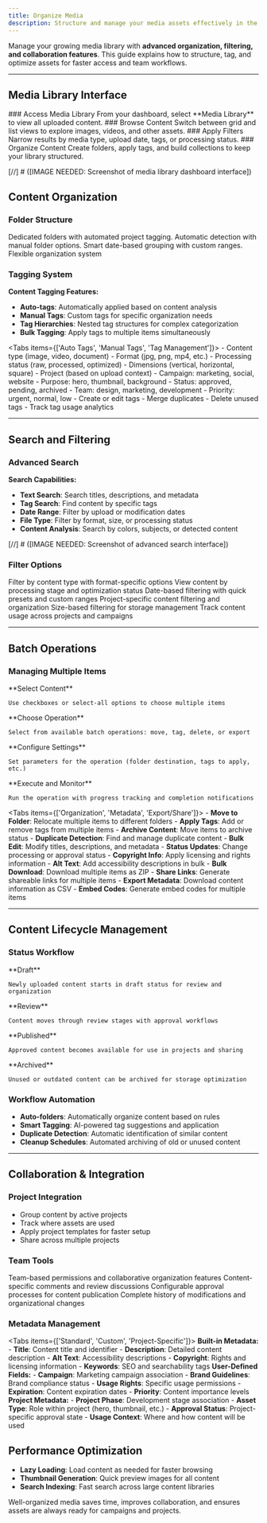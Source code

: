 ```yaml
---
title: Organize Media
description: Structure and manage your media assets effectively in the RIXL Media.
---
```




Manage your growing media library with **advanced organization, filtering, and collaboration features**. This guide explains how to structure, tag, and optimize assets for faster access and team workflows.

---

## Media Library Interface

<Steps>
  <Step>
    ### Access Media Library
    From your dashboard, select **Media Library** to view all uploaded content.
  </Step>
  <Step>
    ### Browse Content
    Switch between grid and list views to explore images, videos, and other assets.
  </Step>
  <Step>
    ### Apply Filters
    Narrow results by media type, upload date, tags, or processing status.
  </Step>
  <Step>
    ### Organize Content
    Create folders, apply tags, and build collections to keep your library structured.
  </Step>
</Steps>

[//]  # ([IMAGE NEEDED: Screenshot of media library dashboard interface])

## Content Organization

### Folder Structure

<Columns cols={2}>
  <Card title="Project Folders">
    Dedicated folders with automated project tagging.
  </Card>
  <Card title="Content Type">
    Automatic detection with manual folder options.
  </Card>
  <Card title="Date-Based">
    Smart date-based grouping with custom ranges.
  </Card>
  <Card title="Custom Categories">
    Flexible organization system
  </Card>
</Columns>

### Tagging System

**Content Tagging Features:**
- **Auto-tags**: Automatically applied based on content analysis
- **Manual Tags**: Custom tags for specific organization needs
- **Tag Hierarchies**: Nested tag structures for complex categorization
- **Bulk Tagging**: Apply tags to multiple items simultaneously

<Tabs items={['Auto Tags', 'Manual Tags', 'Tag Management']}>
  <Tab value="Auto Tags">
    - Content type (image, video, document)
    - Format (jpg, png, mp4, etc.)
    - Processing status (raw, processed, optimized)
    - Dimensions (vertical, horizontal, square)
    - Project (based on upload context)
  </Tab>
  <Tab value="Manual Tags">
    - Campaign: marketing, social, website
    - Purpose: hero, thumbnail, background
    - Status: approved, pending, archived
    - Team: design, marketing, development
    - Priority: urgent, normal, low
  </Tab>
  <Tab value="Tag Management">
    - Create or edit tags
    - Merge duplicates
    - Delete unused tags
    - Track tag usage analytics
  </Tab>
</Tabs>

---

## Search and Filtering

### Advanced Search

**Search Capabilities:**
- **Text Search**: Search titles, descriptions, and metadata
- **Tag Search**: Find content by specific tags
- **Date Range**: Filter by upload or modification dates
- **File Type**: Filter by format, size, or processing status
- **Content Analysis**: Search by colors, subjects, or detected content

[//]  # ([IMAGE NEEDED: Screenshot of advanced search interface])

### Filter Options

<Columns cols={3}>
  <Card title="Media Type">
    Filter by content type with format-specific options
  </Card>
  <Card title="Processing Status">
    View content by processing stage and optimization status
  </Card>
  <Card title="Upload Date">
    Date-based filtering with quick presets and custom ranges
  </Card>
  <Card title="Project Context">
    Project-specific content filtering and organization
  </Card>
  <Card title="File Size">
    Size-based filtering for storage management
  </Card>
  <Card title="Usage Status">
    Track content usage across projects and campaigns
  </Card>
</Columns>

---

## Batch Operations

### Managing Multiple Items

<Steps>
  <Step>
    **Select Content**

    Use checkboxes or select-all options to choose multiple items
  </Step>
  <Step>
    **Choose Operation**

    Select from available batch operations: move, tag, delete, or export
  </Step>
  <Step>
    **Configure Settings**

    Set parameters for the operation (folder destination, tags to apply, etc.)
  </Step>
  <Step>
    **Execute and Monitor**

    Run the operation with progress tracking and completion notifications
  </Step>
</Steps>


<Tabs items={['Organization', 'Metadata', 'Export/Share']}>
  <Tab value="Organization">
    - **Move to Folder**: Relocate multiple items to different folders
    - **Apply Tags**: Add or remove tags from multiple items
    - **Archive Content**: Move items to archive status
    - **Duplicate Detection**: Find and manage duplicate content
  </Tab>
  <Tab value="Metadata">
    - **Bulk Edit**: Modify titles, descriptions, and metadata
    - **Status Updates**: Change processing or approval status
    - **Copyright Info**: Apply licensing and rights information
    - **Alt Text**: Add accessibility descriptions in bulk
  </Tab>
  <Tab value="Export/Share">
    - **Bulk Download**: Download multiple items as ZIP
    - **Share Links**: Generate shareable links for multiple items
    - **Export Metadata**: Download content information as CSV
    - **Embed Codes**: Generate embed codes for multiple items
  </Tab>
</Tabs>

---

## Content Lifecycle Management

### Status Workflow

<Steps>
  <Step>
    **Draft**

    Newly uploaded content starts in draft status for review and organization
  </Step>
  <Step>
    **Review**

    Content moves through review stages with approval workflows
  </Step>
  <Step>
    **Published**

    Approved content becomes available for use in projects and sharing
  </Step>
  <Step>
    **Archived**

    Unused or outdated content can be archived for storage optimization
  </Step>
</Steps>

### Workflow Automation
- **Auto-folders**: Automatically organize content based on rules
- **Smart Tagging**: AI-powered tag suggestions and application
- **Duplicate Detection**: Automatic identification of similar content
- **Cleanup Schedules**: Automated archiving of old or unused content

---

## Collaboration & Integration

### Project Integration
- Group content by active projects
- Track where assets are used
- Apply project templates for faster setup
- Share across multiple projects

### Team Tools

<Columns cols={2}>
  <Card title="Team Access">
    Team-based permissions and collaborative organization features
  </Card>
  <Card title="Comments">
    Content-specific comments and review discussions
  </Card>
  <Card title="Approval Workflow">
    Configurable approval processes for content publication
  </Card>
  <Card title="Version History">
    Complete history of modifications and organizational changes
  </Card>
</Columns>

### Metadata Management

<Tabs items={['Standard', 'Custom', 'Project-Specific']}>
  <Tab value="Standard">
    **Built-in Metadata:**
    - **Title**: Content title and identifier
    - **Description**: Detailed content description
    - **Alt Text**: Accessibility descriptions
    - **Copyright**: Rights and licensing information
    - **Keywords**: SEO and searchability tags
  </Tab>
  <Tab value="Custom">
    **User-Defined Fields:**
    - **Campaign**: Marketing campaign association
    - **Brand Guidelines**: Brand compliance status
    - **Usage Rights**: Specific usage permissions
    - **Expiration**: Content expiration dates
    - **Priority**: Content importance levels
  </Tab>
  <Tab value="Project-Specific">
    **Project Metadata:**
    - **Project Phase**: Development stage association
    - **Asset Type**: Role within project (hero, thumbnail, etc.)
    - **Approval Status**: Project-specific approval state
    - **Usage Context**: Where and how content will be used
  </Tab>
</Tabs>

## Performance Optimization

- **Lazy Loading**: Load content as needed for faster browsing
- **Thumbnail Generation**: Quick preview images for all content
- **Search Indexing**: Fast search across large content libraries

<Callout type="success">
  Well-organized media saves time, improves collaboration, and ensures assets are always ready for campaigns and
  projects.
</Callout>
